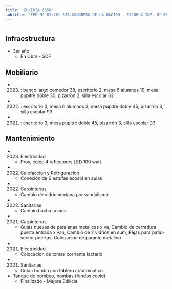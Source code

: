 ```yaml
---
title: 'ZUVIRIA 6550'
subtitle: 'EEM N° 01/20° BIB.CONGRESO DE LA NACION - ESCUELA INF. N° 08/20° - JII N° 04/20°'
---
```


#
## Infraestructura

* 3er año 
    + En Obra - SDF 


## Mobiliario

*  (2023) : banco largo comedor 38, escritorio 2, mesa 6 alumnos 19, mesa pupitre doble 30, pizarrón 2, silla escolar 62 

*  (2022) : escritorio 3, mesa 6 alumnos 3, mesa pupitre doble 45, pizarrón 3, silla escolar 93 

*  (2021) : escritorio 3, mesa pupitre doble 45, pizarrón 3, silla escolar 93 





## Mantenimiento

*  (2023) Electricidad 
    + Prov, coloc 4 reflectores LED 100 watt

*  (2022) Calefaccion y Refrigeracion 
    + Conexión de 6 estufas ecosol en aulas

*  (2022) Carpinterías 
    + Cambio de vidrio ventana por vandalismo

*  (2022) Sanitarias 
    + Cambio bacha cocina

*  (2021) Carpinterías 
    + Guias nuevas de persianas metalicas x va, Cambio de cerradura puerta entrada x van, Cambio de 2 vidrios en sum, Rejas para patio-sector puertas, Colocacion de parante metalico

*  (2021) Electricidad 
    + Colocacion de tomas corriente lactario

*  (2021) Sanitarias 
    + Coloc bomba con tablero c/automatico





* Tanque de bombeo, bombas (fondos covid) 
    + Finalizado - Mejora Edilicia 




